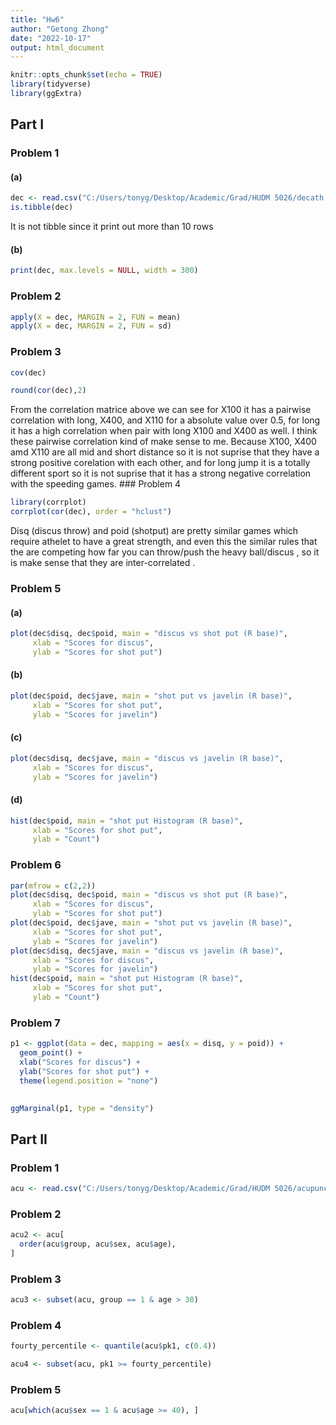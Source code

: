 ---
title: "Hw6"
author: "Getong Zhong"
date: "2022-10-17"
output: html_document
---

```{r setup, include=FALSE}
knitr::opts_chunk$set(echo = TRUE)
library(tidyverse)
library(ggExtra)
```

## Part I
### Problem 1

#### (a)
```{r}

dec <- read.csv("C:/Users/tonyg/Desktop/Academic/Grad/HUDM 5026/decath.csv")
is.tibble(dec)
```
It is not tibble since it print out more than 10 rows 

#### (b)
```{r}
print(dec, max.levels = NULL, width = 300)
```


### Problem 2
```{r}
apply(X = dec, MARGIN = 2, FUN = mean)
apply(X = dec, MARGIN = 2, FUN = sd)
```

### Problem 3
```{r}
cov(dec)
```

```{r}
round(cor(dec),2)
```
From the correlation matrice above we can see for X100 it has a pairwise correlation with long, X400, and X110 for a absolute value over 0.5, for long it has a high correlation when pair with long X100 and X400 as well. I think these pairwise correlation kind of make sense to me. Because X100, X400 amd X110 are all mid and short distance so it is not suprise that they have a strong positive corelation with each other, and for long jump it is a totally different sport so it is not suprise that it has a strong negative correlation with the speeding games. 
### Problem 4
```{r}
library(corrplot)
corrplot(cor(dec), order = "hclust") 
```
Disq (discus throw) and poid (shotput) are pretty similar games which require athelet to have a great strength, and even this the similar rules that the are competing how far you can throw/push the heavy ball/discus , so it is make sense that they are inter-correlated .

### Problem 5
#### (a)
```{r}
plot(dec$disq, dec$poid, main = "discus vs shot put (R base)",
     xlab = "Scores for discus", 
     ylab = "Scores for shot put")

```

#### (b)
```{r}
plot(dec$poid, dec$jave, main = "shot put vs javelin (R base)",
     xlab = "Scores for shot put", 
     ylab = "Scores for javelin")
```

#### (c)
```{r}
plot(dec$disq, dec$jave, main = "discus vs javelin (R base)",
     xlab = "Scores for discus", 
     ylab = "Scores for javelin")
```

#### (d)
```{r}
hist(dec$poid, main = "shot put Histogram (R base)",
     xlab = "Scores for shot put", 
     ylab = "Count")
```
### Problem 6
```{r}
par(mfrow = c(2,2))
plot(dec$disq, dec$poid, main = "discus vs shot put (R base)",
     xlab = "Scores for discus", 
     ylab = "Scores for shot put")
plot(dec$poid, dec$jave, main = "shot put vs javelin (R base)",
     xlab = "Scores for shot put", 
     ylab = "Scores for javelin")
plot(dec$disq, dec$jave, main = "discus vs javelin (R base)",
     xlab = "Scores for discus", 
     ylab = "Scores for javelin")
hist(dec$poid, main = "shot put Histogram (R base)",
     xlab = "Scores for shot put", 
     ylab = "Count")
```

### Problem 7
```{r}
p1 <- ggplot(data = dec, mapping = aes(x = disq, y = poid)) +
  geom_point() +
  xlab("Scores for discus") + 
  ylab("Scores for shot put") +
  theme(legend.position = "none")
  

ggMarginal(p1, type = "density")
```

## Part II
### Problem 1
```{r}
acu <- read.csv("C:/Users/tonyg/Desktop/Academic/Grad/HUDM 5026/acupuncture.csv", header = TRUE)

```

### Problem 2
```{r}
acu2 <- acu[
  order(acu$group, acu$sex, acu$age),
]

```

### Problem 3
```{r}
acu3 <- subset(acu, group == 1 & age > 30)

```

### Problem 4
```{r}
fourty_percentile <- quantile(acu$pk1, c(0.4))

acu4 <- subset(acu, pk1 >= fourty_percentile)


```

### Problem 5
```{r}
acu[which(acu$sex == 1 & acu$age >= 40), ]
```
